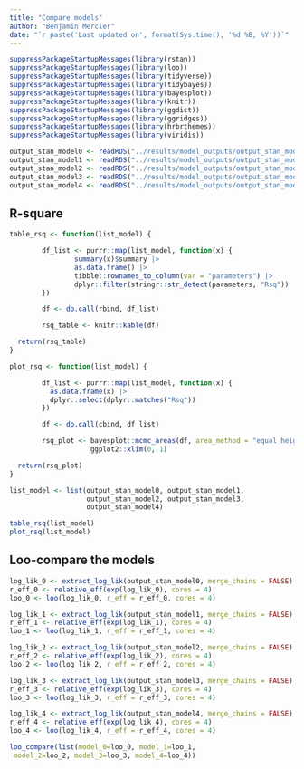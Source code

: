 ```yaml
---
title: "Compare models"
author: "Benjamin Mercier"
date: "`r paste('Last updated on', format(Sys.time(), '%d %B, %Y'))`"
---
```


<!-- Load nedeed libraries -->
```r
suppressPackageStartupMessages(library(rstan))
suppressPackageStartupMessages(library(loo))
suppressPackageStartupMessages(library(tidyverse))
suppressPackageStartupMessages(library(tidybayes))
suppressPackageStartupMessages(library(bayesplot))
suppressPackageStartupMessages(library(knitr))
suppressPackageStartupMessages(library(ggdist))
suppressPackageStartupMessages(library(ggridges))
suppressPackageStartupMessages(library(hrbrthemes))
suppressPackageStartupMessages(library(viridis))
```
<!-- Load the data --> 
```r
output_stan_model0 <- readRDS("../results/model_outputs/output_stan_model0.RDS")
output_stan_model1 <- readRDS("../results/model_outputs/output_stan_model1.RDS")
output_stan_model2 <- readRDS("../results/model_outputs/output_stan_model2.RDS")
output_stan_model3 <- readRDS("../results/model_outputs/output_stan_model3.RDS")
output_stan_model4 <- readRDS("../results/model_outputs/output_stan_model4.RDS")
```

## R-square
```r
table_rsq <- function(list_model) {

        df_list <- purrr::map(list_model, function(x) {
                summary(x)$summary |>
                as.data.frame() |>
                tibble::rownames_to_column(var = "parameters") |>
                dplyr::filter(stringr::str_detect(parameters, "Rsq"))
        })

        df <- do.call(rbind, df_list)

        rsq_table <- knitr::kable(df)

  return(rsq_table)
}

plot_rsq <- function(list_model) {

        df_list <- purrr::map(list_model, function(x) {
          as.data.frame(x) |>
          dplyr::select(dplyr::matches("Rsq"))
        })

        df <- do.call(cbind, df_list)

        rsq_plot <- bayesplot::mcmc_areas(df, area_method = "equal height") +
                    ggplot2::xlim(0, 1)

  return(rsq_plot)
}
```

```r
list_model <- list(output_stan_model0, output_stan_model1,
                   output_stan_model2, output_stan_model3,
                   output_stan_model4)

table_rsq(list_model)
plot_rsq(list_model)
```

## Loo-compare the models
```r
log_lik_0 <- extract_log_lik(output_stan_model0, merge_chains = FALSE)
r_eff_0 <- relative_eff(exp(log_lik_0), cores = 4)
loo_0 <- loo(log_lik_0, r_eff = r_eff_0, cores = 4)

log_lik_1 <- extract_log_lik(output_stan_model1, merge_chains = FALSE)
r_eff_1 <- relative_eff(exp(log_lik_1), cores = 4)
loo_1 <- loo(log_lik_1, r_eff = r_eff_1, cores = 4)

log_lik_2 <- extract_log_lik(output_stan_model2, merge_chains = FALSE)
r_eff_2 <- relative_eff(exp(log_lik_2), cores = 4)
loo_2 <- loo(log_lik_2, r_eff = r_eff_2, cores = 4)

log_lik_3 <- extract_log_lik(output_stan_model3, merge_chains = FALSE)
r_eff_3 <- relative_eff(exp(log_lik_3), cores = 4)
loo_3 <- loo(log_lik_3, r_eff = r_eff_3, cores = 4)

log_lik_4 <- extract_log_lik(output_stan_model4, merge_chains = FALSE)
r_eff_4 <- relative_eff(exp(log_lik_4), cores = 4)
loo_4 <- loo(log_lik_4, r_eff = r_eff_4, cores = 4)
```

```r
loo_compare(list(model_0=loo_0, model_1=loo_1,
 model_2=loo_2, model_3=loo_3, model_4=loo_4))
```